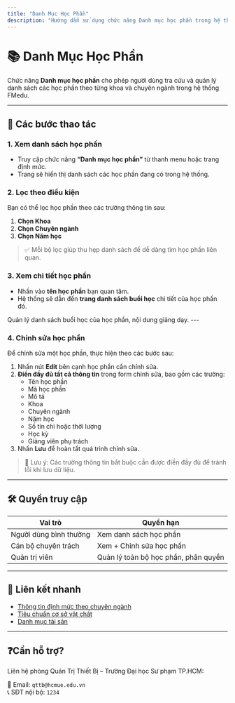 ```yaml
---
title: "Danh Mục Học Phần"
description: "Hướng dẫn sử dụng chức năng Danh mục học phần trong hệ thống FMedu – phục vụ việc quản lý thông tin học phần theo khoa và chuyên ngành."
---
```


# 📚 Danh Mục Học Phần

Chức năng **Danh mục học phần** cho phép người dùng tra cứu và quản lý danh sách các học phần theo từng khoa và chuyên ngành trong hệ thống FMedu.

---

## 🔎 Các bước thao tác

### 1. Xem danh sách học phần

- Truy cập chức năng **“Danh mục học phần”** từ thanh menu hoặc trang định mức.
- Trang sẽ hiển thị danh sách các học phần đang có trong hệ thống.

### 2. Lọc theo điều kiện

Bạn có thể lọc học phần theo các trường thông tin sau:

1. **Chọn Khoa**
2. **Chọn Chuyên ngành**
3. **Chọn Năm học**

> ✅ Mỗi bộ lọc giúp thu hẹp danh sách để dễ dàng tìm học phần liên quan.

### 3. Xem chi tiết học phần

- Nhấn vào **tên học phần** bạn quan tâm.
- Hệ thống sẽ dẫn đến **trang danh sách buổi học** chi tiết của học phần đó.


<Card title="DANH SÁCH BUỔI HỌC CỦA HỌC PHẦN" icon="layers" href="/ttdm-chuyen-nganh">
    Quản lý danh sách buổi học của học phần, nội dung giảng dạy.
  </Card>
---

### 4. Chỉnh sửa học phần

Để chỉnh sửa một học phần, thực hiện theo các bước sau:

1. Nhấn nút **Edit** bên cạnh học phần cần chỉnh sửa.
2. **Điền đầy đủ tất cả thông tin** trong form chỉnh sửa, bao gồm các trường:
   - Tên học phần
   - Mã học phần
   - Mô tả
   - Khoa
   - Chuyên ngành
   - Năm học
   - Số tín chỉ hoặc thời lượng
   - Học kỳ
   - Giảng viên phụ trách
3. Nhấn **Lưu** để hoàn tất quá trình chỉnh sửa.

> 🔔 Lưu ý: Các trường thông tin bắt buộc cần được điền đầy đủ để tránh lỗi khi lưu dữ liệu.

---

## 🛠 Quyền truy cập

| Vai trò                | Quyền hạn                            |
| ---------------------- | ------------------------------------ |
| Người dùng bình thường | Xem danh sách học phần               |
| Cán bộ chuyên trách    | Xem \+ Chỉnh sửa học phần            |
| Quản trị viên          | Quản lý toàn bộ học phần, phân quyền |

---

## 🔗 Liên kết nhanh

- [Thông tin định mức theo chuyên ngành](/ttdm-theo-chuyen-nganh)
- [Tiêu chuẩn cơ sở vật chất](/tieu-chuan-csvc)
- [Danh mục tài sản](/danh-muc-tai-san)

---

## ❓Cần hỗ trợ?

Liên hệ phòng Quản Trị Thiết Bị – Trường Đại học Sư phạm TP.HCM:

📧 Email: `qttb@hcmue.edu.vn`\
📞 SĐT nội bộ: `1234`